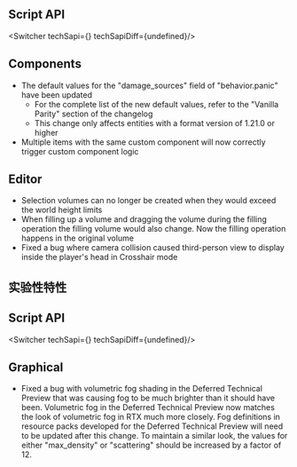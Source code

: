 




## **Script API**

<Switcher techSapi={<TechSapiStable/>} techSapiDiff={undefined}/>

## Components

-   The default values for the "damage\_sources" field of "behavior.panic" have been updated
    -   For the complete list of the new default values, refer to the "Vanilla Parity" section of the changelog
    -   This change only affects entities with a format version of 1.21.0 or higher
-   Multiple items with the same custom component will now correctly trigger custom component logic

## Editor

-   Selection volumes can no longer be created when they would exceed the world height limits
-   When filling up a volume and dragging the volume during the filling operation the filling volume would also change. Now the filling operation happens in the original volume
-   Fixed a bug where camera collision caused third-person view to display inside the player's head in Crosshair mode




<h2 className="experimental_divider">实验性特性</h2>





## **Script API**

<Switcher techSapi={<TechSapiExp/>} techSapiDiff={undefined}/>

## Graphical

-   Fixed a bug with volumetric fog shading in the Deferred Technical Preview that was causing fog to be much brighter than it should have been. Volumetric fog in the Deferred Technical Preview now matches the look of volumetric fog in RTX much more closely. Fog definitions in resource packs developed for the Deferred Technical Preview will need to be updated after this change. To maintain a similar look, the values for either "max\_density" or "scattering" should be increased by a factor of 12.